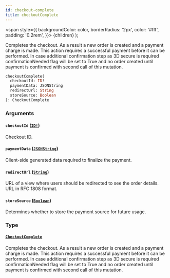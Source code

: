 ```yaml
---
id: checkout-complete
title: checkoutComplete
---
```


<span
style={{
      backgroundColor: color,
      borderRadius: '2px',
      color: '#fff',
      padding: '0.2rem',
    }}>
{children}
</span>
);

Completes the checkout. As a result a new order is created and a payment charge is made. This action requires a successful payment before it can be performed. In case additional confirmation step as 3D secure is required confirmationNeeded flag will be set to True and no order created until payment is confirmed with second call of this mutation.

```graphql
checkoutComplete(
  checkoutId: ID!
  paymentData: JSONString
  redirectUrl: String
  storeSource: Boolean
): CheckoutComplete

```

### Arguments

#### `checkoutId` ([`ID!`](/api-reference/scalars/id.mdx))

Checkout ID.

#### `paymentData` ([`JSONString`](/api-reference/scalars/json-string.mdx))

Client-side generated data required to finalize the payment.

#### `redirectUrl` ([`String`](/api-reference/scalars/string.mdx))

URL of a view where users should be redirected to see the order details. URL in RFC 1808 format.

#### `storeSource` ([`Boolean`](/api-reference/scalars/boolean.mdx))

Determines whether to store the payment source for future usage.

### Type

#### [`CheckoutComplete`](/api-reference/objects/checkout-complete.mdx)

Completes the checkout. As a result a new order is created and a payment charge is made. This action requires a successful payment before it can be performed. In case additional confirmation step as 3D secure is required confirmationNeeded flag will be set to True and no order created until payment is confirmed with second call of this mutation.
